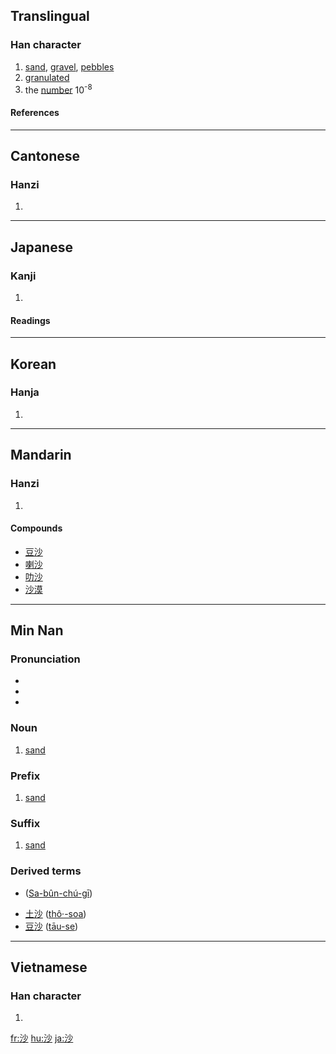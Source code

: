 ==Translingual==
===Han character===
{{Han char|rn=85|rad=水|as=04|sn=7|four=3912<sub>0</sub>|canj=水火竹 (EFH)}}
# [[sand]], [[gravel]], [[pebbles]]
# [[granulated]]
# the [[number]] 10<sup>-8</sup>

====References====
{{Han ref|kx=0611.210|dkj=17212|dj=1005.030|hdz=31562.090|uh=6C99|ud=27801|bh=A846|bd=43078}}
----
==Cantonese==
===Hanzi===
{{yue-hanzi|jyut=|y=sa1}}
# {{defn|Cantonese}}
----
==Japanese==
===Kanji===
{{ja-kanji|grade=|rs=水04}}
# {{defn|Japanese}} 
====Readings====
{{ja-readings|on=[[さ]] (sa), [[しゃ]] (sha)|kun=[[すな]] (suna), [[よなげる]] (yonageru)}}
----
==Korean==
===Hanja===
{{ko-hanja|hangeul=사|eumhun=|rv=sa|mr=sa|y=sa}}
# {{defn|Korean}}
----
==Mandarin==
===Hanzi===
{{cmn-hanzi|pin=[[shā]] ([[sha1]])|wg=sha<sup>1</sup>}}
# {{defn|Mandarin}}

====Compounds====
* [[豆沙]]
* [[喇沙]]<!-- lǎshā: La Salle, laksa -->
* [[叻沙]]
*[[沙漠]]

----

==Min Nan==
===Pronunciation===
*{{IPA|[ sa˥˥ ]}}
*{{IPA|[ se˥˥ ]}}
*{{IPA|[ sua˥˥ ]}}

===Noun===
{{nan-noun|ts|poj=soa|pojt=soa1|rs=水04}}

# [[sand]]

===Prefix===
{{infl|nan|prefix|traditional and simplified||POJ|sa}}

# [[sand]]

===Suffix===
{{infl|nan|suffix|traditional and simplified||POJ|se}}

# [[sand]]

===Derived terms===
*{{zh-ts|沙文主義|沙文主义}} ([[Sa-bûn-chú-gī]])
*[[土沙]] ([[thô·-soa]])
*[[豆沙]] ([[tāu-se]])
----

==Vietnamese==
===Han character===
{{vi-hantu|[[vành]], [[sa]]}}
# {{defn|Vietnamese}}

[[fr:沙]]
[[hu:沙]]
[[ja:沙]]